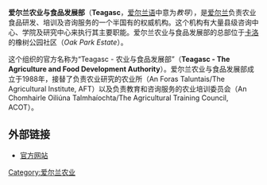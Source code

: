 '''爱尔兰农业与食品发展部'''（'''Teagasc'''，[[爱尔兰语|爱尔兰语]]中意为''教导''），是[[爱尔兰|爱尔兰]]负责农业食品研发、培训及咨询服务的一个半国有的权威机构。这个机构有大量县级咨询中心、学院及研究中心来执行其主要职能。爱尔兰农业与食品发展部的总部位于[[卡洛|卡洛]]的橡树公园社区（''Oak Park Estate''）。

这个组织的官方名称为“Teagasc - 农业与食品发展部”（'''Teagasc - The Agriculture and Food Development Authority'''）。爱尔兰农业与食品发展部成立于1988年，接替了负责农业研究的农业所（An Foras Taluntais/The Agricultural Institute, AFT）以及负责教育和咨询服务的农业培训委员会（An Chomhairle Oiliúna Talmhaíochta/The Agricultural Training Council, ACOT）。

==外部链接==
*[http://www.teagasc.ie 官方网站] {{Wayback|url=http://www.teagasc.ie/ |date=20200828235004 }}

{{Ireland-stub}}

[[Category:爱尔兰农业|Category:爱尔兰农业]]